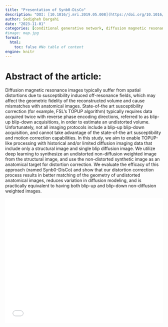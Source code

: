 ```yaml
---
title: "Presentation of Synb0-DisCo"
description: "DOI: [10.1016/j.mri.2019.05.008](https://doi.org/10.1016/j.mri.2019.05.008){target='_blank'}"
author: Sedigheh Dargahi 
date: "2023-11-01"
categories: [conditional generative network, diffusion magnetic resonance imaging, distortion correction, echo planar imaging, image synthesis]
#image: map.jpg
format:
  html:
    toc: false #No table of content
engine: knitr
---
```


# Abstract of the article:

Diffusion magnetic resonance images typically suffer from spatial distortions due to susceptibility induced off-resonance fields, which may affect the geometric fidelity of the reconstructed volume and cause mismatches with anatomical images. State-of-the art susceptibility correction (for example, FSL's TOPUP algorithm) typically requires data acquired twice with reverse phase encoding directions, referred to as blip-up blip-down acquisitions, in order to estimate an undistorted volume. Unfortunately, not all imaging protocols include a blip-up blip-down acquisition, and cannot take advantage of the state-of-the art susceptibility and motion correction capabilities. In this study, we aim to enable TOPUP-like processing with historical and/or limited diffusion imaging data that include only a structural image and single blip diffusion image. We utilize deep learning to synthesize an undistorted non-diffusion weighted image from the structural image, and use the non-distorted synthetic image as an anatomical target for distortion correction. We evaluate the efficacy of this approach (named Synb0-DisCo) and show that our distortion correction process results in better matching of the geometry of undistorted anatomical images, reduces variation in diffusion modeling, and is practically equivalent to having both blip-up and blip-down non-diffusion weighted images. 


![](../../../docs/journalclub/pdfs/2023_11_01_Sadaf_Synb0DisCo.pdf){width=100% height=400}